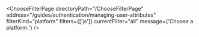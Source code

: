 

<ChooseFilterPage
  directoryPath="/ChooseFilterPage"
  address="/guides/authentication/managing-user-attributes"
  filterKind="platform"
  filters={['js']}
  currentFilter="all"
  message={'Choose a platform:'}
/>
